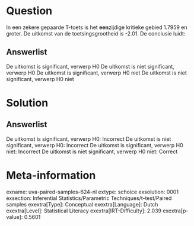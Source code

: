 Question
========

In een zekere gepaarde T-toets is het **een**zijdige kritieke gebied
1.7959 en groter. De uitkomst van de toetsingsgrootheid is -2.01. De
conclusie luidt:

Answerlist
----------

De uitkomst is significant, verwerp H0
De uitkomst is niet significant, verwerp H0
De uitkomst is significant, verwerp H0 niet
De uitkomst is niet significant, verwerp H0 niet

Solution
========

Answerlist
----------

De uitkomst is significant, verwerp H0: Incorrect
De uitkomst is niet significant, verwerp H0: Incorrect
De uitkomst is significant, verwerp H0 niet: Incorrect
De uitkomst is niet significant, verwerp H0 niet: Correct

Meta-information
================
exname: uva-paired-samples-624-nl
extype: schoice
exsolution: 0001
exsection: Inferential Statistics/Parametric Techniques/t-test/Paired samples
exextra[Type]: Conceptual
exextra[Language]: Dutch
exextra[Level]: Statistical Literacy
exextra[IRT-Difficulty]: 2.039
exextra[p-value]: 0.5601
